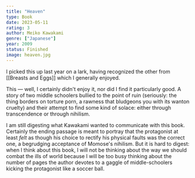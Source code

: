 ```yaml
---
title: "Heaven"
type: Book
date: 2023-05-11
rating: 3
author: Meiko Kawakami
genre: ["Japanese"]
year: 2009
status: Finished
image: heaven.jpg
---
```


I picked this up last year on a lark, having recognized the other from [[Breasts and Eggs]] which I generally enjoyed.

This — well, I certainly didn't enjoy it, nor did I find it particularly good. A story of two middle schoolers bullied to the point of ruin (seriously: the thing borders on torture porn, a rawness that bludgeons you with its wanton cruelty) and their attempt to find some kind of solace: either through transcendence or through nihilism.

I am still digesting what Kawakami wanted to communicate with this book. Certainly the ending passage is meant to portray that the protagonist at least _felt_ as though his choice to rectify his physical faults was the correct one, a begrudging acceptance of Momose's nihilism. But it is hard to digest: when I think about this book, I will not be thinking about the way we should combat the ills of world because I will be too busy thinking about the number of pages the author devotes to a gaggle of middle-schoolers kicking the protagonist like a soccer ball.
